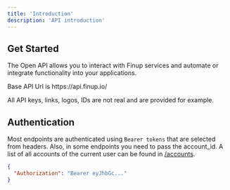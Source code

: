```yaml
---
title: 'Introduction'
description: 'API introduction'
---
```

## Get Started

The Open API allows you to interact with Finup services and automate or integrate functionality into your applications.

<Info>
    Base API Url is https://api.finup.io/
</Info>

<Warning>All API keys, links, logos, IDs are not real and are provided for example.</Warning>

## Authentication

Most endpoints are authenticated using `Bearer tokens` that are selected from headers.
Also, in some endpoints you need to pass the account_id. A list of all accounts of the current user can be found in [/accounts](/open-api/account/get-all-accounts-by-supportadmin).

```json
{
  "Authorization": "Bearer eyJhbGc..."
}
```
